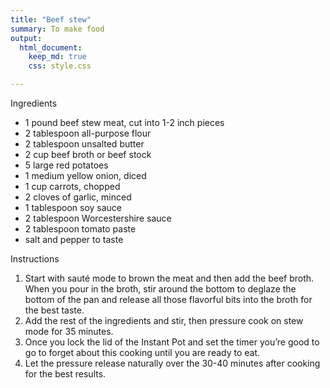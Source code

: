 ```yaml
---
title: "Beef stew"
summary: To make food
output:
  html_document:
    keep_md: true
    css: style.css

---
```



Ingredients

- 1 pound beef stew meat, cut into 1-2 inch pieces
- 2 tablespoon all-purpose flour
- 2 tablespoon unsalted butter
- 2 cup beef broth or beef stock
- 5 large red potatoes
- 1 medium yellow onion, diced
- 1 cup carrots, chopped
- 2 cloves of garlic, minced
- 1 tablespoon soy sauce
- 2 tablespoon Worcestershire sauce
- 2 tablespoon tomato paste
- salt and pepper to taste




Instructions
 
1. Start with sauté mode to brown the meat and then add the beef broth. When you pour in the broth, stir around the bottom to deglaze the bottom of the pan and release all those flavorful bits into the broth for the best taste.
2. Add the rest of the ingredients and stir, then pressure cook on stew mode for 35 minutes.
3. Once you lock the lid of the Instant Pot and set the timer you're good to go to forget about this cooking until you are ready to eat.
4. Let the pressure release naturally over the 30-40 minutes after cooking for the best results.